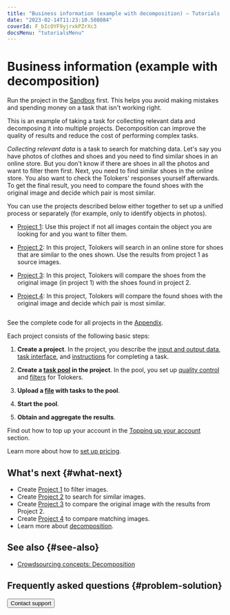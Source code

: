 ```yaml
---
title: "Business information (example with decomposition) — Tutorials | Toloka documentation"
date: "2023-02-14T11:23:10.508084"
coverId: F_bIcOYF9yjrxkPZrXc3
docsMenu: "tutorialsMenu"
---
```



# Business information (example with decomposition)

<Note mode="tip" title="Tip">

Run the project in the [Sandbox](https://sandbox.toloka.yandex.com/for-requesters) first. This helps you avoid making mistakes and spending money on a task that isn't working right.

</Note>

This is an example of taking a task for collecting relevant data and decomposing it into multiple projects. Decomposition can improve the quality of results and reduce the cost of performing complex tasks.

_Collecting relevant data_ is a task to search for matching data. Let's say you have photos of clothes and shoes and you need to find similar shoes in an online store. But you don't know if there are shoes in all the photos and want to filter them first. Next, you need to find similar shoes in the online store. You also want to check the Tolokers' responses yourself afterwards. To get the final result, you need to compare the found shoes with the original image and decide which pair is most similar.

You can use the projects described below either together to set up a unified process or separately (for example, only to identify objects in photos).

- [Project 1](/docs/tutorials/contain_item): Use this project if not all images contain the object you are looking for and you want to filter them.

- [Project 2](/docs/tutorials/find_an_item_in_store): In this project, Tolokers will search in an online store for shoes that are similar to the ones shown. Use the results from project 1 as source images.

- [Project 3](/docs/tutorials/item_look_similar): In this project, Tolokers will compare the shoes from the original image (in project 1) with the shoes found in project 2.

- [Project 4](/docs/tutorials/item_more_similar): In this project, Tolokers will compare the found shoes with the original image and decide which pair is most similar.

<img style="max-width:100%" src="https://tlkfrontprod.azureedge.net/portal-production/static/uploaded/images/1675425186344/1675425186344_original_svg.svg" alt="" />

<Note mode="note" title="Note">

See the complete code for all projects in the [Appendix](/docs/tutorials/appendix-expanded-code).

</Note>

Each project consists of the following basic steps:

1. **Create a project**. In the project, you describe the [input and output data](/docs/glossary#input-output-data), [task interface](/docs/glossary#task-interface), and [instructions](/docs/glossary#instructions) for completing a task.

1. **Create a [task pool](/docs/glossary#pool) in the project**. In the pool, you set up [quality control](/docs/glossary#quality-control) and [filters](/docs/glossary#filters) for Tolokers.

1. **Upload a [file](https://tlk.s3.yandex.net/wsdm2020/dataset_1.tsv) with tasks to the pool**.

1. **Start the pool**.

1. **Obtain and aggregate the results**.

Find out how to top up your account in the [Topping up your account](/docs/guide/refill) section.

Learn more about how to [set up pricing](/docs/guide/dynamic-pricing#section_wb1_lhl_vlb).

## What's next {#what-next}

- Create [Project 1](/docs/tutorials/contain_item) to filter images.
- Create [Project 2](/docs/tutorials/find_an_item_in_store) to search for similar images.
- Create [Project 3](/docs/tutorials/item_look_similar) to compare the original image with the results from Project 2.
- Create [Project 4](/docs/tutorials/item_more_similar) to compare matching images.
- Learn more about [decomposition](/docs/guide/solution-architecture).

## See also {#see-also}

- [Crowdsourcing concepts: Decomposition](https://toloka.ai/knowledgebase/decomposition/)

## Frequently asked questions {#problem-solution}

<FaqControlProduct/>

<Button themeColor="light" view="default" size="l" type="link" url="/docs/guide/troubleshooting/support?form-source=tutorials-data-collection">Contact support</Button>
